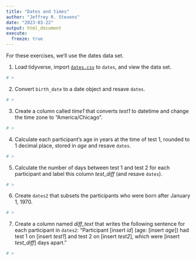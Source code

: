 ```yaml
---
title: "Dates and times"
author: "Jeffrey R. Stevens"
date: "2023-03-22"
output: html_document
execute:
  freeze: true
---
```


For these exercises, we'll use the dates data set. 


1. Load tidyverse, import [`dates.csv`](https://jeffreyrstevens.github.io/dpavir2025/data/dates.csv) to `dates`, and view the data set.

```r
# >
```


2. Convert `birth_date` to a date object and resave `dates`.

```r
# >
```


3. Create a column called _time1_ that converts _test1_ to datetime and change the time zone to "America/Chicago".

```r
# >
```


4. Calculate each participant's age in years at the time of test 1, rounded to 1 decimal place, stored in _age_ and resave `dates`.

```r
# >
```


5. Calculate the number of days between test 1 and test 2 for each participant and label this column _test_diff_ (and resave `dates`).

```r
# >
```


6. Create `dates2` that subsets the participants who were born after January 1, 1970.

```r
# >
```


7. Create a column named _diff_text_ that writes the following sentence for each participant in `dates2`: "Participant [insert _id_] (age: [insert _age_]) had test 1 on [insert _test1_] and test 2 on [insert _test2_], which were [insert _test_diff_] days apart."

```r
# >
```

